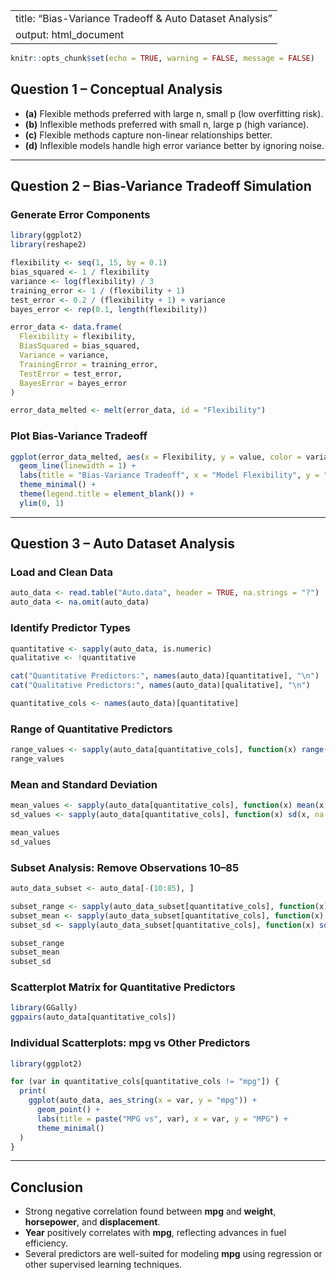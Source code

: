 
---
title: "Bias-Variance Tradeoff & Auto Dataset Analysis"
output: html_document
---

```{r setup, include=FALSE}
knitr::opts_chunk$set(echo = TRUE, warning = FALSE, message = FALSE)
```

## Question 1 – Conceptual Analysis

- **(a)** Flexible methods preferred with large n, small p (low overfitting risk).
- **(b)** Inflexible methods preferred with small n, large p (high variance).
- **(c)** Flexible methods capture non-linear relationships better.
- **(d)** Inflexible models handle high error variance better by ignoring noise.

---

## Question 2 – Bias-Variance Tradeoff Simulation

### Generate Error Components
```{r bias-variance-sim}
library(ggplot2)
library(reshape2)

flexibility <- seq(1, 15, by = 0.1)
bias_squared <- 1 / flexibility
variance <- log(flexibility) / 3
training_error <- 1 / (flexibility + 1)
test_error <- 0.2 / (flexibility + 1) + variance
bayes_error <- rep(0.1, length(flexibility))

error_data <- data.frame(
  Flexibility = flexibility,
  BiasSquared = bias_squared,
  Variance = variance,
  TrainingError = training_error,
  TestError = test_error,
  BayesError = bayes_error
)

error_data_melted <- melt(error_data, id = "Flexibility")
```

### Plot Bias-Variance Tradeoff
```{r bias-variance-plot}
ggplot(error_data_melted, aes(x = Flexibility, y = value, color = variable, linetype = variable)) +
  geom_line(linewidth = 1) +
  labs(title = "Bias-Variance Tradeoff", x = "Model Flexibility", y = "Error / Value") +
  theme_minimal() +
  theme(legend.title = element_blank()) +
  ylim(0, 1)
```

---

## Question 3 – Auto Dataset Analysis

### Load and Clean Data
```{r load-data}
auto_data <- read.table("Auto.data", header = TRUE, na.strings = "?")
auto_data <- na.omit(auto_data)
```

### Identify Predictor Types
```{r predictor-types}
quantitative <- sapply(auto_data, is.numeric)
qualitative <- !quantitative

cat("Quantitative Predictors:", names(auto_data)[quantitative], "\n")
cat("Qualitative Predictors:", names(auto_data)[qualitative], "\n")

quantitative_cols <- names(auto_data)[quantitative]
```

### Range of Quantitative Predictors
```{r range-values}
range_values <- sapply(auto_data[quantitative_cols], function(x) range(x, na.rm = TRUE))
range_values
```

### Mean and Standard Deviation
```{r mean-sd}
mean_values <- sapply(auto_data[quantitative_cols], function(x) mean(x, na.rm = TRUE))
sd_values <- sapply(auto_data[quantitative_cols], function(x) sd(x, na.rm = TRUE))

mean_values
sd_values
```

### Subset Analysis: Remove Observations 10–85
```{r subset-analysis}
auto_data_subset <- auto_data[-(10:85), ]

subset_range <- sapply(auto_data_subset[quantitative_cols], function(x) range(x, na.rm = TRUE))
subset_mean <- sapply(auto_data_subset[quantitative_cols], function(x) mean(x, na.rm = TRUE))
subset_sd <- sapply(auto_data_subset[quantitative_cols], function(x) sd(x, na.rm = TRUE))

subset_range
subset_mean
subset_sd
```

### Scatterplot Matrix for Quantitative Predictors
```{r scatterplot-matrix, fig.width=10, fig.height=10}
library(GGally)
ggpairs(auto_data[quantitative_cols])
```

### Individual Scatterplots: mpg vs Other Predictors
```{r scatterplots}
library(ggplot2)

for (var in quantitative_cols[quantitative_cols != "mpg"]) {
  print(
    ggplot(auto_data, aes_string(x = var, y = "mpg")) +
      geom_point() +
      labs(title = paste("MPG vs", var), x = var, y = "MPG") +
      theme_minimal()
  )
}
```

---

## Conclusion

- Strong negative correlation found between **mpg** and **weight**, **horsepower**, and **displacement**.
- **Year** positively correlates with **mpg**, reflecting advances in fuel efficiency.
- Several predictors are well-suited for modeling **mpg** using regression or other supervised learning techniques.
